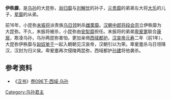 '''伊秩靡'''，是[[乌孙|乌孙]]的大昆弥，[[翁归靡|翁归靡]]与[[刘解忧|刘解忧]]的孙子，[[元贵靡|元贵靡]]的弟弟左大将[[大樂_(烏孫)|大乐]]的儿子，[[星靡|星靡]]的从弟。

前16年，小昆弥[[末振将|末振将]]派贵族[[乌日领|乌日领]]刺杀[[雌栗靡|雌栗靡]]。[[汉朝|汉朝]][[中郎将|中郎将]][[段会宗|段会宗]]立伊秩靡为大昆弥。不久，末振将被杀，小昆弥由[[安犁靡|安犁靡]]担任。末振将的弟弟[[卑爰疐|卑爰疐]]联合[[康居|康居]]，欺凌乌孙，乌孙两昆弥害怕，更加亲倚[[西域都护|西域都护]]。[[汉哀帝|汉哀帝]][[元寿_(西汉)|元寿]]二年（前1年），大昆弥伊秩靡与[[匈奴单于|匈奴单于]]一起入朝朝见汉哀帝，汉朝引以为荣。卑爰疐杀乌日领降汉，汉封为归义侯。卑爰疐再次侵陵两昆弥，西域都护[[孙建|孙建]]将他袭杀。

==参考资料==
*《[[汉书|汉书]]》[[s:汉书/卷096下|卷096下·西域·乌孙]]

{{start box}}
{{s-before|[[雌栗靡|雌栗靡]]}}
{{s-title|[[乌孙|乌孙]]大昆弥|前16年—？}}
{{s-after|—}}
{{end box}}

[[Category:乌孙君主|Category:乌孙君主]]